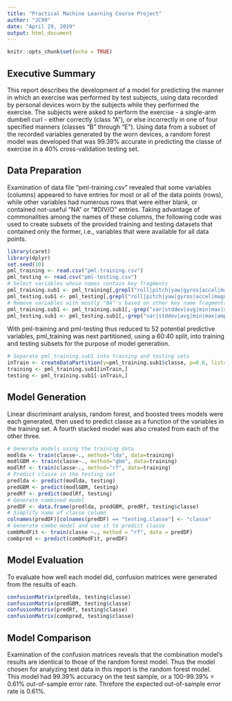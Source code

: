 ```yaml
---
title: "Practical Machine Learning Course Project"
author: "JC99"
date: "April 29, 2019"
output: html_document
---
```


```r
knitr::opts_chunk$set(echo = TRUE)
```
## Executive Summary
This report describes the development of a model for predicting the manner in which an exercise was performed by test subjects, using data recorded by personal devices worn by the subjects while they performed the exercise. The subjects were asked to perform the exercise - a single-arm dumbell curl - either correctly (class "A"), or else incorrectly in one of four specified manners (classes "B" through "E"). Using data from a subset of the recorded variables generated by the worn devices, a random forest model was developed that was 99.39% accurate in predicting the classe of exercise in a 40% cross-validation testing set.

## Data Preparation
Examination of data file "pml-training.csv" revealed that some variables (columns) appeared to have entries for most or all of the data points (rows), while other variables had numerous rows that were either blank, or contained not-useful "NA" or "#DIV/O" entries. Taking advantage of commonalities among the names of these columns, the following code was used to create subsets of the provided training and testing datasets that contained only the former, i.e., variables that were available for all data points. 
```r
library(caret)
library(dplyr)
set.seed(10)
pml_training <- read.csv("pml-training.csv")
pml_testing <- read.csv("pml-testing.csv")
# Select variables whose names contain key fragments
pml_training.sub1 <- pml_training[,grepl("roll|pitch|yaw|gyros|accel|magnet|classe", colnames(pml_training))]
pml_testing.sub1 <- pml_testing[,grepl("roll|pitch|yaw|gyros|accel|magnet|classe", colnames(pml_testing))]
# Remove variables with mostly "NA"'s based on other key name fragments
pml_training.sub1 <- pml_training.sub1[,-grep("var|stddev|avg|min|max|amplitude|skewness|kurtosis", colnames(pml_training.sub1))]
pml_testing.sub1 <- pml_testing.sub1[,-grep("var|stddev|avg|min|max|amplitude|skewness|kurtosis", colnames(pml_testing.sub1))]
```
With pml-training and pml-testing thus reduced to 52 potential predictive variables, pml_training was next partitioned, using a 60:40 split, into training and testing subsets for the purpose of model generation.
```r
# Separate pml_training.sub1 into training and testing sets
inTrain <- createDataPartition(y=pml_training.sub1$classe, p=0.6, list=FALSE)
training <- pml_training.sub1[inTrain,]
testing <- pml_training.sub1[-inTrain,]
```
## Model Generation
Linear discriminant analysis, random forest, and boosted trees models were each generated, then used to predict classe as a function of the variables in the training set. A fourth stacked model was also created from each of the other three.
```r
# Generate models using the training data
modlda <- train(classe~., method="lda", data=training)
modlGBM <- train(classe~., method="gbm", data=training)
modlRf <- train(classe~., method="rf", data=training)
# Predict classe in the testing set
predlda <- predict(modlda, testing)
predGBM <- predict(modlGBM, testing)
predRf <- predict(modlRf, testing)
# Generate combined model
predDF <- data.frame(predlda, predGBM, predRf, testing$classe)
# Simplify name of classe column 
colnames(predDF)[colnames(predDF) == "testing.classe"] <- "classe"
# Generate combo model and use it to predict classe
combModFit <- train(classe ~., method = "rf", data = predDF)
combpred <- predict(combModFit, predDF)
```

## Model Evaluation
To evaluate how well each model did, confusion matrices were generated from the results of each.
```r
confusionMatrix(predlda, testing$classe)
confusionMatrix(predGBM, testing$classe)
confusionMatrix(predRf, testing$classe)
confusionMatrix(combpred, testing$classe)
```
## Model Comparison
Examination of the confusion matrices reveals that the combination model's results are identical to those of the random forest model. Thus the model chosen for analyzing test data in this report is the random forest model. This model had 99.39% accuracy on the test sample, or a 100-99.39% = 0.61% out-of-sample error rate. Threfore the expected out-of-sample error rate is 0.61%.
